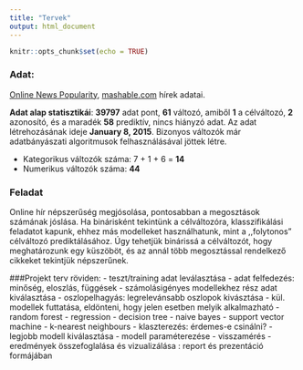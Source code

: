 ```yaml
---
title: "Tervek"
output: html_document
---
```


```r
knitr::opts_chunk$set(echo = TRUE)
```

### Adat:
[Online News Popularity](http://archive.ics.uci.edu/ml/datasets/Online+News+Popularity), [mashable.com](mashable.com) hírek adatai. 

**Adat alap statisztikái**: **39797** adat pont, **61** változó, amiből **1** a célváltozó, **2** azonosító, és a maradék **58** prediktív, nincs hiányzó adat. Az adat létrehozásának ideje **January 8, 2015**. Bizonyos változók már adatbányászati algoritmusok felhasználásával jöttek létre.

- Kategorikus változók száma: 7 + 1 +  6 = **14** 
- Numerikus változók száma: **44**

### Feladat
Online hír népszerűség megjósolása, pontosabban a megosztások számának jóslása. Ha binárisként tekintünk a célváltozóra, klasszifikálási feladatot kapunk, ehhez más modelleket használhatunk, mint a ,,folytonos” célváltozó prediktálásához. Úgy tehetjük binárissá a célváltozót, hogy meghatározunk egy küszöböt, és az annál több megosztással rendelkező cikkeket tekintjük népszerűnek.

###Projekt terv röviden:
- teszt/training adat leválasztása
- adat felfedezés: minőség, eloszlás, függések
- számolásigényes modellekhez rész adat kiválasztása
- oszlopelhagyás: legrelevánsabb oszlopok kivásztása
- kül. modellek futtatása, eldönteni, hogy jelen esetben melyik alkalmazható
- random forest
- regression
- decision tree
- naive bayes
- support vector machine
- k-nearest neighbours
- klaszterezés: érdemes-e csinálni?
- legjobb modell kiválasztása
- modell paraméterezése
- visszamérés
- eredmények összefoglalása és vizualizálása : report és prezentáció formájában

